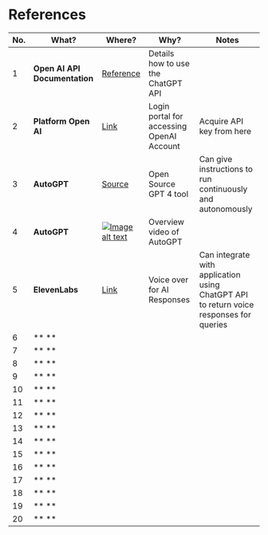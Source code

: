 # References

| No. | **What?** | **Where?** | **Why?** |	**Notes** |
| ----------- | ----------- | ----------- | ----------- | ----------- |
| 1 | **Open AI API Documentation** | [Reference](https://platform.openai.com/docs/introduction/overview) | Details how to use the ChatGPT API |  |
| 2 | **Platform Open AI** | [Link](https://platform.openai.com/) | Login portal for accessing OpenAI Account | Acquire API key from here |
| 3 | **AutoGPT** | [Source](https://github.com/Torantulino/Auto-GPT) | Open Source GPT 4 tool | Can give instructions to run continuously and autonomously |
| 4 | **AutoGPT** | [![Image alt text](https://img.youtube.com/vi/m6TwUf0seS8/0.jpg)](https://www.youtube.com/watch?v=m6TwUf0seS8)| Overview video of AutoGPT |  |
| 5 | **ElevenLabs** | [Link](https://beta.elevenlabs.io/) | Voice over for AI Responses |Can integrate with application using ChatGPT API to return voice responses for queries |
| 6 | ** ** |  |  |  |
| 7 | ** ** |  |  |	 |
| 8 | ** ** |  |  |  |
| 9 | ** ** |  |  |	 |
| 10 | ** ** |  |  |  |
| 11 | ** ** |  |  |  |
| 12 | ** ** |  |  |  |
| 13 | ** ** |  |  |  |
| 14 | ** ** |  |  |  |
| 15 | ** ** |  |  |  |
| 16 | ** ** |  |  |  |
| 17 | ** ** |  |  |  |
| 18 | ** ** |  |  |  |
| 19 | ** ** |  |  |  |
| 20 | ** ** |  |  |  |